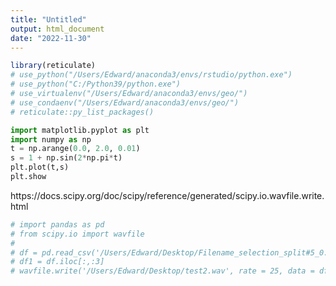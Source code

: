 ```yaml
---
title: "Untitled"
output: html_document
date: "2022-11-30"
---
```



```r
library(reticulate)
# use_python("/Users/Edward/anaconda3/envs/rstudio/python.exe")
# use_python("C:/Python39/python.exe")
# use_virtualenv("/Users/Edward/anaconda3/envs/geo/")
# use_condaenv("/Users/Edward/anaconda3/envs/geo/")
# reticulate::py_list_packages()
```

```python
import matplotlib.pyplot as plt
import numpy as np
t = np.arange(0.0, 2.0, 0.01)
s = 1 + np.sin(2*np.pi*t)
plt.plot(t,s)
plt.show
```

https://docs.scipy.org/doc/scipy/reference/generated/scipy.io.wavfile.write.html
```python
# import pandas as pd
# from scipy.io import wavfile
# 
# df = pd.read_csv('/Users/Edward/Desktop/Filename_selection_split#5_0.txt', sep = "\t", index_col = "Time")
# df1 = df.iloc[:,:3]
# wavfile.write('/Users/Edward/Desktop/test2.wav', rate = 25, data = df1.values)
```

